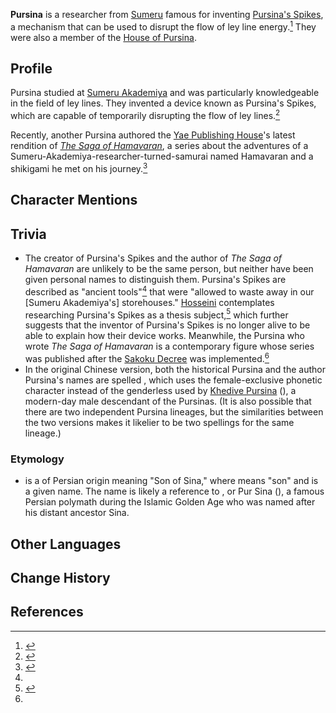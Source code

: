{{Character Infobox
|type             = Mentioned
|region           = Sumeru

|affiliation      = Sumeru Akademiya
|affiliation2     = House of Pursina
|ancestry         = [[House of Pursina]]
|title            = 
}}
'''Pursina''' is a researcher from [[Sumeru]] famous for inventing [[Pursina's Spike]]s, a mechanism that can be used to disrupt the flow of ley line energy.<ref name="SotA1">{{Ref/Quest|Journey to Tsurumi}}</ref> They were also a member of the [[House of Pursina]].

==Profile==
Pursina studied at [[Sumeru Akademiya]] and was particularly knowledgeable in the field of ley lines. They invented a device known as Pursina's Spikes, which are capable of temporarily disrupting the flow of ley lines.<ref>{{Ref/Quest|Autonomous Mechanical Energy Source: Preface}}</ref>

Recently, another Pursina authored the [[Yae Publishing House]]'s latest rendition of ''[[The Saga of Hamavaran]]'', a series about the adventures of a Sumeru-Akademiya-researcher-turned-samurai named Hamavaran and a shikigami he met on his journey.<ref name="TSoH1">{{Ref/Book|The Saga of Hamavaran|1|Foreword}}</ref>
<!--
===Appearance===
-->
==Character Mentions==
{{Character Mentions}}

==Trivia==
* The creator of Pursina's Spikes and the author of ''The Saga of Hamavaran'' are unlikely to be the same person, but neither have been given personal names to distinguish them. Pursina's Spikes are described as "ancient tools"<ref name="SotA1" /> that were "allowed to waste away in our [Sumeru Akademiya's] storehouses." [[Hosseini]] contemplates researching Pursina's Spikes as a thesis subject,<ref>{{Ref/Quest|Autonomous Mechanical Energy Source: Conclusion}}</ref> which further suggests that the inventor of Pursina's Spikes is no longer alive to be able to explain how their device works. Meanwhile, the Pursina who wrote ''The Saga of Hamavaran'' is a contemporary figure whose series was published after the [[Sakoku Decree]] was implemented.<ref name="TSoH1" />
* In the original Chinese version, both the historical Pursina and the author Pursina's names are spelled {{zh|普尔希娜|rm=Pǔ'ěrxīnà}}, which uses the female-exclusive phonetic character {{zh|{{wt|娜||Etymology 2}}|rm=nà}} instead of the genderless {{zh|{{wt|纳||Chinese}}|rm=nà}} used by [[Khedive|Khedive Pursina]] ({{zh|海迪夫・普尔希纳|rm=Hǎidífū Pǔ'ěrxīnà}}), a modern-day male descendant of the Pursinas. (It is also possible that there are two independent Pursina lineages, but the similarities between the two versions makes it likelier to be two spellings for the same lineage.)

===Etymology===
* {{Lang|Pursina|fa=پورسینا}} is a {{w|patrynomic}} of Persian origin meaning "Son of Sina," where {{lang|mini=1|fa={{wt|پور||Persian}}|fa_rm=Pur}} means "son" and {{lang|mini=1|fa={{wt|سینا||Persian}}|fa_rm=Sina}} is a given name. The name is likely a reference to {{w|Avicenna|Avicenna Ibn Sina}}, or Pur Sina ({{lang|mini=1|ar=پور سینا}}), a famous Persian polymath during the Islamic Golden Age who was named after his distant ancestor Sina.

==Other Languages==
{{Other Languages|default_hidden = 1
|en      = Pursina
|zhs     = 普尔希娜
|zhs_rm  = Pǔ'ěrxīnà
|zht     = 普爾希娜
|zht_rm  = Pǔ'ěrxīnà
|ja      = プルシナ
|ja_rm   = Purushina
|ko      = 푸르시나
|es      = Pursina
|fr      = Pursina
|ru      = Пурсина
|th      = Pursina
|vi      = Pursina
|vi_note = Translated as {{vi|Priscina}} during Shadow of the Ancients, although Pursina's Spikes were named {{vi|Gai Pursina}} regardless. ''The Saga of Hamavaran'' currently uses {{vi|Pursina}}.
|de      = Pursina
|id      = Pursina
|pt      = Pursina
|tr      = Pursina
|it      = Pursina
}}

==Change History==
{{Change History|introduced=2.3}}

==References==
{{Reflist}}